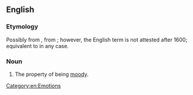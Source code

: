 ==English==

===Etymology===
Possibly from {{inh|en|enm|modinesse|t=pride}}, from {{inh|enm|ang|mōdiġnes}}; however, the English term is not attested after 1600; equivalent to {{suffix|en|moody|ness}} in any case.

===Noun===
{{en-noun|-|es}}

# The property of being [[moody]].

[[Category:en:Emotions]]